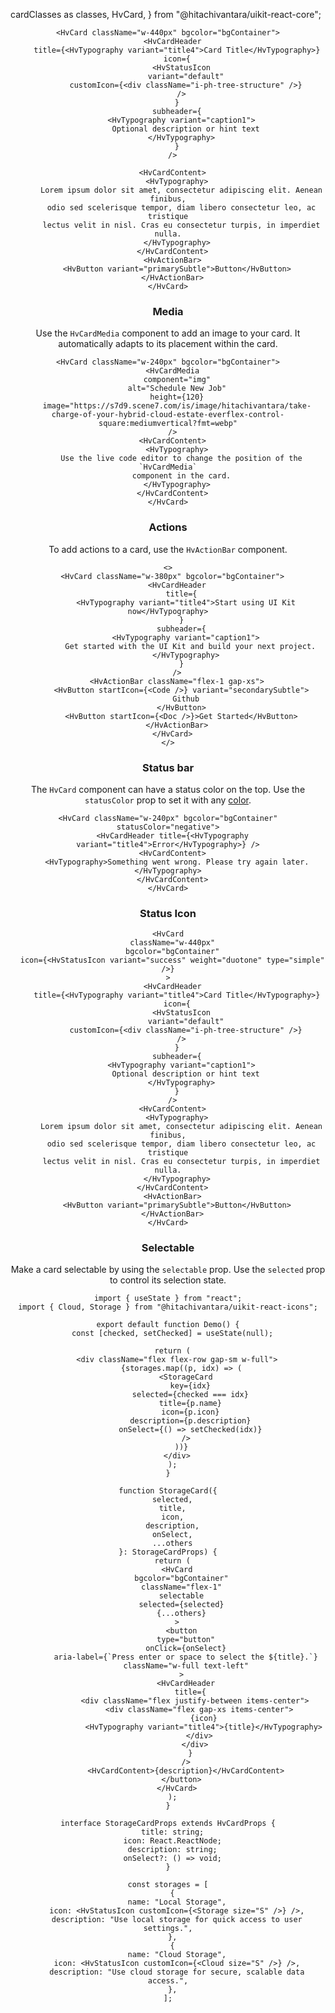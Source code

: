   cardClasses as classes,
  HvCard,
} from "@hitachivantara/uikit-react-core";


<Header
  params={{
    name: "Card",
    classes,
    subComponents: ["Header", "Content", "Media"],
  }}
/>

```tsx live
<HvCard className="w-440px" bgcolor="bgContainer">
  <HvCardHeader
    title={<HvTypography variant="title4">Card Title</HvTypography>}
    icon={
      <HvStatusIcon
        variant="default"
        customIcon={<div className="i-ph-tree-structure" />}
      />
    }
    subheader={
      <HvTypography variant="caption1">
        Optional description or hint text
      </HvTypography>
    }
  />

  <HvCardContent>
    <HvTypography>
      Lorem ipsum dolor sit amet, consectetur adipiscing elit. Aenean finibus,
      odio sed scelerisque tempor, diam libero consectetur leo, ac tristique
      lectus velit in nisl. Cras eu consectetur turpis, in imperdiet nulla.
    </HvTypography>
  </HvCardContent>
  <HvActionBar>
    <HvButton variant="primarySubtle">Button</HvButton>
  </HvActionBar>
</HvCard>
```

### Media

Use the `HvCardMedia` component to add an image to your card. It automatically adapts to its placement within the card.

```tsx live
<HvCard className="w-240px" bgcolor="bgContainer">
  <HvCardMedia
    component="img"
    alt="Schedule New Job"
    height={120}
    image="https://s7d9.scene7.com/is/image/hitachivantara/take-charge-of-your-hybrid-cloud-estate-everflex-control-square:mediumvertical?fmt=webp"
  />
  <HvCardContent>
    <HvTypography>
      Use the live code editor to change the position of the `HvCardMedia`
      component in the card.
    </HvTypography>
  </HvCardContent>
</HvCard>
```

### Actions

To add actions to a card, use the `HvActionBar` component.

```tsx live
<>
  <HvCard className="w-380px" bgcolor="bgContainer">
    <HvCardHeader
      title={
        <HvTypography variant="title4">Start using UI Kit now</HvTypography>
      }
      subheader={
        <HvTypography variant="caption1">
          Get started with the UI Kit and build your next project.
        </HvTypography>
      }
    />
    <HvActionBar className="flex-1 gap-xs">
      <HvButton startIcon={<Code />} variant="secondarySubtle">
        Github
      </HvButton>
      <HvButton startIcon={<Doc />}>Get Started</HvButton>
    </HvActionBar>
  </HvCard>
</>
```

### Status bar

The `HvCard` component can have a status color on the top. Use the `statusColor` prop to set it with any [color](/docs/styling#color-prop).

```tsx live
<HvCard className="w-240px" bgcolor="bgContainer" statusColor="negative">
  <HvCardHeader title={<HvTypography variant="title4">Error</HvTypography>} />
  <HvCardContent>
    <HvTypography>Something went wrong. Please try again later.</HvTypography>
  </HvCardContent>
</HvCard>
```

### Status Icon

```tsx live
<HvCard
  className="w-440px"
  bgcolor="bgContainer"
  icon={<HvStatusIcon variant="success" weight="duotone" type="simple" />}
>
  <HvCardHeader
    title={<HvTypography variant="title4">Card Title</HvTypography>}
    icon={
      <HvStatusIcon
        variant="default"
        customIcon={<div className="i-ph-tree-structure" />}
      />
    }
    subheader={
      <HvTypography variant="caption1">
        Optional description or hint text
      </HvTypography>
    }
  />
  <HvCardContent>
    <HvTypography>
      Lorem ipsum dolor sit amet, consectetur adipiscing elit. Aenean finibus,
      odio sed scelerisque tempor, diam libero consectetur leo, ac tristique
      lectus velit in nisl. Cras eu consectetur turpis, in imperdiet nulla.
    </HvTypography>
  </HvCardContent>
  <HvActionBar>
    <HvButton variant="primarySubtle">Button</HvButton>
  </HvActionBar>
</HvCard>
```

### Selectable

Make a card selectable by using the `selectable` prop. Use the `selected` prop to control its selection state.

```tsx live
import { useState } from "react";
import { Cloud, Storage } from "@hitachivantara/uikit-react-icons";

export default function Demo() {
  const [checked, setChecked] = useState(null);

  return (
    <div className="flex flex-row gap-sm w-full">
      {storages.map((p, idx) => (
        <StorageCard
          key={idx}
          selected={checked === idx}
          title={p.name}
          icon={p.icon}
          description={p.description}
          onSelect={() => setChecked(idx)}
        />
      ))}
    </div>
  );
}

function StorageCard({
  selected,
  title,
  icon,
  description,
  onSelect,
  ...others
}: StorageCardProps) {
  return (
    <HvCard
      bgcolor="bgContainer"
      className="flex-1"
      selectable
      selected={selected}
      {...others}
    >
      <button
        type="button"
        onClick={onSelect}
        aria-label={`Press enter or space to select the ${title}.`}
        className="w-full text-left"
      >
        <HvCardHeader
          title={
            <div className="flex justify-between items-center">
              <div className="flex gap-xs items-center">
                {icon}
                <HvTypography variant="title4">{title}</HvTypography>
              </div>
            </div>
          }
        />
        <HvCardContent>{description}</HvCardContent>
      </button>
    </HvCard>
  );
}

interface StorageCardProps extends HvCardProps {
  title: string;
  icon: React.ReactNode;
  description: string;
  onSelect?: () => void;
}

const storages = [
  {
    name: "Local Storage",
    icon: <HvStatusIcon customIcon={<Storage size="S" />} />,
    description: "Use local storage for quick access to user settings.",
  },
  {
    name: "Cloud Storage",
    icon: <HvStatusIcon customIcon={<Cloud size="S" />} />,
    description: "Use cloud storage for secure, scalable data access.",
  },
];
```

